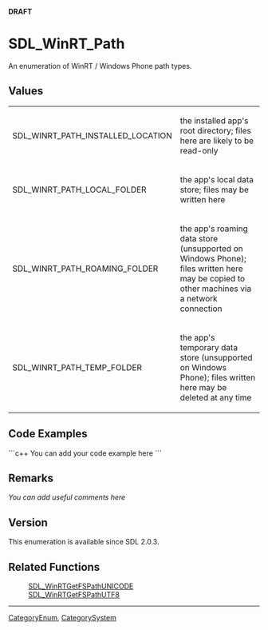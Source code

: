 <span color="red">'''DRAFT'''</span>

<!-- #*^*^*^*^*See http://wiki.libsdl.org/moin.cgi/SGEnumerations for details on editing this page*^*^*^*^* -->


= SDL_WinRT_Path =
An enumeration of WinRT / Windows Phone path types.




== Values ==
{|
|SDL_WINRT_PATH_INSTALLED_LOCATION
|the installed app's root directory; files here are likely to be read-only
|-
|SDL_WINRT_PATH_LOCAL_FOLDER
|the app's local data store; files may be written here
|-
|SDL_WINRT_PATH_ROAMING_FOLDER
|the app's roaming data store (unsupported on Windows Phone); files written here may be copied to other machines via a network connection
|-
|SDL_WINRT_PATH_TEMP_FOLDER
|the app's temporary data store (unsupported on Windows Phone); files written here may be deleted at any time
|}


== Code Examples ==
```c++
You can add your code example here
```

<!-- #Leave this section as-is unless you have a code example to put in.  In that case, replace You can add your code example here with your code example following the Style Guide instructions.  Leave the rest of the markup alone and delete this comment. -->


== Remarks ==
''You can add useful comments here''

<!-- #Leave this section as-is unless you have a remark to put in.  In that case, replace ''You can add useful comments here'' with your remark(s) following the Style Guide instructions.  Leave the rest of the markup alone and delete this comment. -->


== Version ==
This enumeration is available since SDL 2.0.3.


== Related Functions ==
:[[SDL_WinRTGetFSPathUNICODE]]
:[[SDL_WinRTGetFSPathUTF8]]
<!-- #Remove this section if empty -->

----
[[CategoryEnum]], [[CategorySystem]]
<!-- #See the Style Guide for instructions on editing the footer. -->
